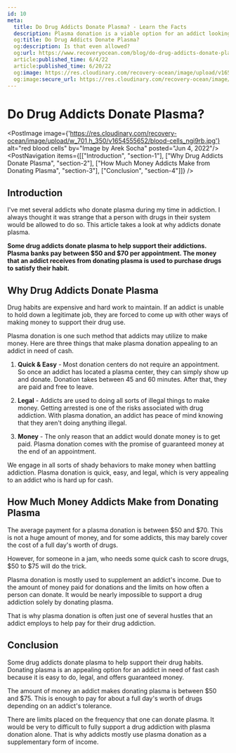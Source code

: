 ```yaml
---
id: 10
meta:
  title: Do Drug Addicts Donate Plasma? - Learn the Facts
  description: Plasma donation is a viable option for an addict looking to make some quick cash. 
  og:title: Do Drug Addicts Donate Plasma?
  og:description: Is that even allowed?
  og:url: https://www.recoveryocean.com/blog/do-drug-addicts-donate-plasma
  article:published_time: 6/4/22
  article:published_time: 6/20/22
  og:image: https://res.cloudinary.com/recovery-ocean/image/upload/v1654555652/blood-cells_ngi9rb.jpg
  og:image:secure_url: https://res.cloudinary.com/recovery-ocean/image/upload/v1654555652/blood-cells_ngi9rb.jpg
---
```



# Do Drug Addicts Donate Plasma?
<PostImage image={'https://res.cloudinary.com/recovery-ocean/image/upload/w_701,h_350/v1654555652/blood-cells_ngi9rb.jpg'} alt="red blood cells" by="Image by Arek Socha" posted="Jun 4, 2022"/>
<PostNavigation items={[["Introduction", "section-1"], ["Why Drug Addicts Donate Plasma", "section-2"], ["How Much Money Addicts Make from Donating Plasma", "section-3"], ["Conclusion", "section-4"]]} />

<span id="section-1"></span>
## Introduction

I've met several addicts who donate plasma during my time in addiction. I always thought it was strange that a person with drugs in their system would be allowed to do so. This article takes a look at why addicts donate plasma.

<strong>Some drug addicts donate plasma to help support their addictions. Plasma banks pay between $50 and $70 per appointment. The money that an addict receives from donating plasma is used to purchase drugs to satisfy their habit.</strong>

<span id="section-2"></span>
## Why Drug Addicts Donate Plasma

Drug habits are expensive and hard work to maintain. If an addict is unable to hold down a legitimate job, they are forced to come up with other ways of making money to support their drug use.

Plasma donation is one such method that addicts may utilize to make money. Here are three things that make plasma donation appealing to an addict in need of cash.

1. **Quick & Easy** - Most donation centers do not require an appointment. So once an addict has located a plasma center, they can simply show up and donate. Donation takes between 45 and 60 minutes. After that, they are paid and free to leave.

2. **Legal** - Addicts are used to doing all sorts of illegal things to make money. Getting arrested is one of the risks associated with drug addiction. With plasma donation, an addict has peace of mind knowing that they aren't doing anything illegal.

3. **Money** - The only reason that an addict would donate money is to get paid. Plasma donation comes with the promise of guaranteed money at the end of an appointment. 

We engage in all sorts of shady behaviors to make money when battling addiction. Plasma donation is quick, easy, and legal, which is very appealing to an addict who is hard up for cash.

<span id="section-3"></span>
## How Much Money Addicts Make from Donating Plasma 

The average payment for a plasma donation is between $50 and $70. This is not a huge amount of money, and for some addicts, this may barely cover the cost of a full day's worth of drugs.

However, for someone in a jam, who needs some quick cash to score drugs, $50 to $75 will do the trick.

Plasma donation is mostly used to supplement an addict's income. Due to the amount of money paid for donations and the limits on how often a person can donate. It would be nearly impossible to support a drug addiction solely by donating plasma.

That is why plasma donation is often just one of several hustles that an addict employs to help pay for their drug addiction.

<span id="section-4"></span>
## Conclusion

Some drug addicts donate plasma to help support their drug habits. Donating plasma is an appealing option for an addict in need of fast cash because it is easy to do, legal, and offers guaranteed money.

The amount of money an addict makes donating plasma is between $50 and $75. This is enough to pay for about a full day's worth of drugs depending on an addict's tolerance.

There are limits placed on the frequency that one can donate plasma. It would be very to difficult to fully support a drug addiction with plasma donation alone. That is why addicts mostly use plasma donation as a supplementary form of income.